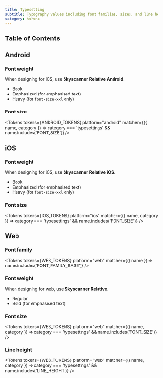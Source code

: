 ```yaml
---
title: Typesetting
subtitle: Typography values including font families, sizes, and line heights for use on Android, iOS and web.
category: tokens
---
```



## Table of Contents

## Android

### Font weight

When designing for iOS, use **Skyscanner Relative Android**.

* Book
* Emphasized (for emphasised text)
* Heavy (for `font-size-xxl` only)

### Font size

<Tokens
  tokens={ANDROID_TOKENS}
  platform="android"
  matcher={({ name, category }) => category === 'typesettings' && name.includes('FONT_SIZE')}
/>

## iOS

### Font weight

When designing for iOS, use **Skyscanner Relative iOS**.

* Book
* Emphasized (for emphasised text)
* Heavy (for `font-size-xxl` only)

### Font size

<Tokens
  tokens={IOS_TOKENS}
  platform="ios"
  matcher={({ name, category }) => category === 'typesettings' && name.includes('FONT_SIZE')}
/>

## Web

### Font family

<Tokens
  tokens={WEB_TOKENS}
  platform="web"
  matcher={({ name }) => name.includes('FONT_FAMILY_BASE')}
/>

### Font weight

When designing for web, use **Skyscanner Relative**.

* Regular
* Bold (for emphasised text)

### Font size

<Tokens
  tokens={WEB_TOKENS}
  platform="web"
  matcher={({ name, category }) => category === 'typesettings' && name.includes('FONT_SIZE')}
/>

### Line height

<Tokens
  tokens={WEB_TOKENS}
  platform="web"
  matcher={({ name, category }) => category === 'typesettings' && name.includes('LINE_HEIGHT')}
/>
